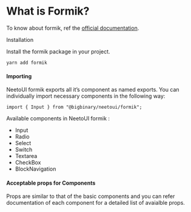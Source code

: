 
<Meta title="Formik" />

<style>{`
  .subheading {
    --mediumdark: '#999999';
    font-weight: 900;
    font-size: 13px;
    color: #999;
    letter-spacing: 2px;
    line-height: 24px;
    text-transform: uppercase;
    margin-bottom: 12px;
    margin-top: 40px;
  }

  .tip {
    display: inline-block;
    border-radius: 1em;
    font-size: 11px;
    line-height: 12px;
    font-weight: 700;
    background: #2f3941;
    color: #fff;
    padding: 4px 12px;
    margin-right: 10px;
    vertical-align: top;
  }

  .tip-wrapper {
    font-size: 13px;
    line-height: 20px;
    margin-top: 40px;
    margin-bottom: 40px;
  }

  .tip-wrapper code {
    font-size: 12px;
    display: inline-block;
  }


`}</style>

# What is Formik?

To know about formik, ref the [official documentation](https://formik.org/docs/overview).

<div className="subheading">Installation</div>

Install the formik package in your project.

```
yarn add formik
```

#### Importing

NeetoUI formik exports all it’s component as named exports. You can individually import necessary components in the following way:

```
import { Input } from "@bigbinary/neetoui/formik";
```

Available components in NeetoUI formik :

- Input
- Radio
- Select
- Switch
- Textarea
- CheckBox
- BlockNavigation

#### Acceptable props for Components

Props are similar to that of the basic components and you can refer documentation of each component for a detailed list of avaialble props.
